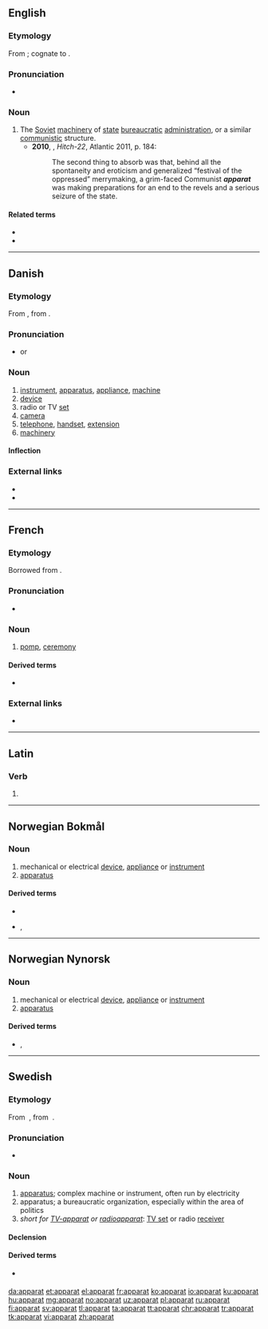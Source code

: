 {{also|Apparat}}
==English==

===Etymology===
From {{etyl|ru|en}} {{m|ru|аппара́т||[[apparatus]], apparat}}; cognate to {{m|en|apparatus}}.

===Pronunciation===
* {{rhymes|ɑː(ɹ)t|lang=en}}

===Noun===
{{en-noun|~}}

# The [[Soviet]] [[machinery]] of [[state]] [[bureaucratic]] [[administration]], or a similar [[communistic]] structure.
#* '''2010''', {{w|Christopher Hitchens}}, ''Hitch-22'', Atlantic 2011, p. 184:
#*: The second thing to absorb was that, behind all the spontaneity and eroticism and generalized “festival of the oppressed” merrymaking, a grim-faced Communist '''''apparat''''' was making preparations for an end to the revels and a serious seizure of the state.

====Related terms====
* {{l|en|apparatchik}}
* {{l|en|apparatus}}

----

==Danish==

===Etymology===
From {{etyl|de|da}} {{m|de|Apparat||device, apparatus}}, from {{etyl|la|da}} {{m|la|apparātus}}.

===Pronunciation===
* {{IPA|/aparat/|[ɑb̥ɑˈʁɑːˀd̥]|lang=da}} or {{IPA|/apərat/|[ɑb̥əˈʁɑːˀd̥]|lang=da}}

===Noun===
{{da-noun|et|er}}

# [[instrument]], [[apparatus]], [[appliance]], [[machine]]
# [[device]]
# radio or TV [[set]]
# [[camera]]
# [[telephone]], [[handset]], [[extension]]
# [[machinery]]

====Inflection====
{{da-noun-infl|et|er}}

===External links===
* {{R:Den Danske Ordbog}}
* {{pedialite|lang=da}}

----

==French==

===Etymology===
Borrowed from {{etyl|la|fr}} {{m|la|apparatus}}.

===Pronunciation===
* {{IPA|/apaʁa/|lang=fr}}

===Noun===
{{fr-noun|m}}

# [[pomp]], [[ceremony]]

====Derived terms====
* {{l|fr|apparat critique}}

===External links===
* {{R:TLFi}}

----

==Latin==

===Verb===
{{la-verb-form|apparat}}

# {{inflection of|apparō||3|s|pres|actv|indc|lang=la}}

----

==Norwegian Bokmål==

===Noun===
{{nb-noun-n3}}

# mechanical or electrical [[device]], [[appliance]] or [[instrument]]
# [[apparatus]]

====Derived terms====
* {{l|nb|fjernsynsapparat}}
* {{l|nb|kassaapparat}}, {{l|nb|kasseapparat}}

----

==Norwegian Nynorsk==

===Noun===
{{nn-noun-n1}}

# mechanical or electrical [[device]], [[appliance]] or [[instrument]]
# [[apparatus]]

====Derived terms====
* {{l|nn|kassaapparat}}, {{l|nn|kasseapparat}}

----

==Swedish==

===Etymology===
From {{etyl|fr|sv}} {{m|fr|apparat}}, from {{etyl|la|sv}} {{m|la|apparatus}}.

===Pronunciation===
* {{audio|Sv-en apparat.ogg|Audio|lang=sv}}

===Noun===
{{sv-noun|c}}

# [[apparatus]]; complex machine or instrument, often run by electricity
# apparatus; a bureaucratic organization, especially within the area of politics
# ''short for [[TV-apparat]] or [[radioapparat]]'': [[TV set]] or radio [[receiver]]

====Declension====
{{sv-infl-noun-c-er}}

====Derived terms====
* {{sense|bureaucratic organization}} {{l|sv|partiapparat}}

[[da:apparat]]
[[et:apparat]]
[[el:apparat]]
[[fr:apparat]]
[[ko:apparat]]
[[io:apparat]]
[[ku:apparat]]
[[hu:apparat]]
[[mg:apparat]]
[[no:apparat]]
[[uz:apparat]]
[[pl:apparat]]
[[ru:apparat]]
[[fi:apparat]]
[[sv:apparat]]
[[tl:apparat]]
[[ta:apparat]]
[[tt:apparat]]
[[chr:apparat]]
[[tr:apparat]]
[[tk:apparat]]
[[vi:apparat]]
[[zh:apparat]]